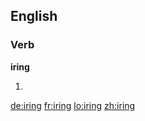 ==English==

===Verb===
'''iring'''

# {{present participle of|ire}}

[[de:iring]]
[[fr:iring]]
[[lo:iring]]
[[zh:iring]]